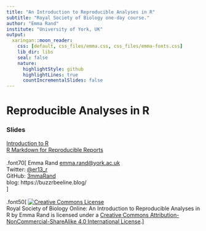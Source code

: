 ```yaml
---
title: "An Introduction to Reproducible Analyses in R"
subtitle: "Royal Society of Biology one-day course."
author: "Emma Rand"
institute: "University of York, UK"
output:
  xaringan::moon_reader:
    css: [default, css_files/emma.css, css_files/emma-fonts.css]
    lib_dir: libs
    seal: false
    nature:
      highlightStyle: github
      highlightLines: true
      countIncrementalSlides: false
---
```

# Reproducible Analyses in R

### Slides
[Introduction to R](slides/01_intro_to_r_and_working_with_data.html)  
[R Markdown for Reproducible Reports](slides/02_r_markdown_for_reproducible_reports.html)
<br>
<br>
.font70[
Emma Rand [emma.rand@york.ac.uk](mailto:emma.rand@york.ac.uk)  
Twitter: [@er13_r](https://twitter.com/er13_r)  
GitHub: [3mmaRand](https://github.com/3mmaRand)  
blog: https://buzzrbeeline.blog/  
]
<br>
<br>
.font50[
<a rel="license" href="http://creativecommons.org/licenses/by-nc-sa/4.0/"><img alt="Creative Commons License" style="border-width:0" src="https://i.creativecommons.org/l/by-nc-sa/4.0/88x31.png" /></a><br /><span xmlns:dct="http://purl.org/dc/terms/" property="dct:title">Royal Society of Biology Online: An Introduction to Reproducible Analyses in R</span> by <span xmlns:cc="http://creativecommons.org/ns#" property="cc:attributionName">Emma Rand</span> is licensed under a <a rel="license" href="http://creativecommons.org/licenses/by-nc-sa/4.0/">Creative Commons Attribution-NonCommercial-ShareAlike 4.0 International License</a>.
]
